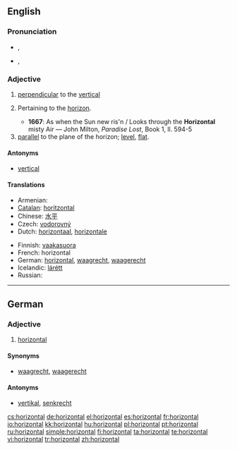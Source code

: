 ==English==

===Pronunciation===
* {{a|RP}} {{IPA|/ˌhɒɹɪˈzɒntəl/}}, {{SAMPA|/%hQr@"zQnt@l/}}
* {{a|US}} {{IPA|/ˌhɔːɹəˈzɑːntəl/}}, {{SAMPA|/%hO:r@"zA:nt@l/}}

===Adjective===
{{en-adj}}

# [[perpendicular]] to the [[vertical]]
# {{archaic}} Pertaining to the [[horizon]].
#* '''1667''': As when the Sun new ris'n / Looks through the '''Horizontal''' misty Air — John Milton, ''Paradise Lost'', Book 1, ll. 594-5
# [[parallel]] to the plane of the horizon; [[level]], [[flat]].

====Antonyms====
* [[vertical]]

====Translations====
{{trans-top|parallel to the plane of the horizon}}
* Armenian: {{t|hy|հորիզոնական|tr=horizonakan}}
* [[Catalan]]: [[horitzontal]]
* Chinese: [[水平]]
* Czech: [[vodorovný]] {{m}}
* Dutch: [[horizontaal]], [[horizontale]]
{{trans-mid}}
* Finnish: [[vaakasuora]]
* French: horizontal
* German: [[horizontal#German|horizontal]], [[waagrecht]], [[waagerecht]]
* Icelandic: [[lárétt]]
* Russian: {{t|ru|горизонтальный|tr=gorizontál'nyj|sc=Cyrl}}
{{trans-bottom}}

----

==German==

===Adjective===
{{de-adj|-}}

# [[horizontal#English|horizontal]]

====Synonyms====
* [[waagrecht]], [[waagerecht]]

====Antonyms====
* [[vertikal#German|vertikal]], [[senkrecht]]

[[cs:horizontal]]
[[de:horizontal]]
[[el:horizontal]]
[[es:horizontal]]
[[fr:horizontal]]
[[io:horizontal]]
[[kk:horizontal]]
[[hu:horizontal]]
[[pl:horizontal]]
[[pt:horizontal]]
[[ru:horizontal]]
[[simple:horizontal]]
[[fi:horizontal]]
[[ta:horizontal]]
[[te:horizontal]]
[[vi:horizontal]]
[[tr:horizontal]]
[[zh:horizontal]]